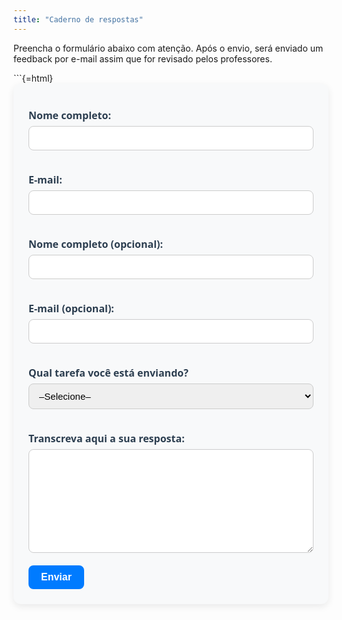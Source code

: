 ```yaml
---
title: "Caderno de respostas"
---
```


Preencha o formulário abaixo com atenção. Após o envio, será enviado um feedback por e-mail assim que for revisado pelos professores.

```{=html}
<style>
  #formulario-arg {
    max-width: 700px;
    margin: 0 auto;
    padding: 24px;
    background-color: #f8f9fa;
    border-radius: 12px;
    box-shadow: 0 4px 12px rgba(0, 0, 0, 0.08);
    font-family: "Segoe UI", Roboto, sans-serif;
    font-size: 16px;
    color: #333;
  }

  #formulario-arg label {
    display: block;
    margin-bottom: 6px;
    font-weight: 600;
    color: #2c3e50;
  }

  #formulario-arg input,
  #formulario-arg select,
  #formulario-arg textarea {
    width: 100%;
    padding: 10px 12px;
    margin-bottom: 20px;
    border: 1px solid #ccc;
    border-radius: 8px;
    font-size: 15px;
    transition: border-color 0.3s ease-in-out;
  }

  #formulario-arg input:focus,
  #formulario-arg select:focus,
  #formulario-arg textarea:focus {
    border-color: #007bff;
    outline: none;
  }

  #formulario-arg button {
    background-color: #007bff;
    color: #fff;
    font-weight: bold;
    padding: 10px 20px;
    font-size: 16px;
    border: none;
    border-radius: 8px;
    cursor: pointer;
    transition: background-color 0.3s ease-in-out;
  }

  #formulario-arg button:hover {
    background-color: #0056b3;
  }

  #mensagem-envio {
    margin-top: 24px;
    font-weight: bold;
    text-align: center;
    font-size: 16px;
  }
</style>

<form id="formulario-arg">
  <label for="nome1">Nome completo:</label>
  <input type="text" id="nome1" name="nome1" required>

  <label for="email1">E-mail:</label>
  <input type="email" id="email1" name="email1" required>

  <label for="nome2">Nome completo (opcional):</label>
  <input type="text" id="nome2" name="nome2">

  <label for="email2">E-mail (opcional):</label>
  <input type="email" id="email2" name="email2">

  <label for="tarefa">Qual tarefa você está enviando?</label>
  <select id="tarefa" name="tarefa" required>
    <option value="">--Selecione--</option>
    <option value="publicidade_YT">Análise de publicidades no YT</option>
    <option value="Outra">Outra</option>
  </select>

  <label for="texto">Transcreva aqui a sua resposta:</label>
  <textarea id="texto" name="texto" rows="8" required></textarea>

  <button type="submit">Enviar</button>
</form>

<div id="mensagem-envio"></div>

<script>
  const formulario = document.getElementById("formulario-arg");
  const mensagem = document.getElementById("mensagem-envio");

  formulario.addEventListener("submit", function(event) {
    event.preventDefault();

    const formData = new FormData();
    formData.append("nome1", document.getElementById("nome1").value);
    formData.append("email1", document.getElementById("email1").value);
    formData.append("nome2", document.getElementById("nome2").value);
    formData.append("email2", document.getElementById("email2").value);
    formData.append("tarefa", document.getElementById("tarefa").value);
    formData.append("texto", document.getElementById("texto").value);

    fetch("https://script.google.com/macros/s/AKfycbyVuzOiJombZRzJo4lYUkIE4u6xoxIjOkBhXGJWraDGezuX6onFtlJDX8GWmnzFJ9Mp/exec", {
      method: "POST",
      body: formData
    })
    .then(() => {
      mensagem.textContent = "✅ Texto enviado com sucesso! Aguarde o feedback por e-mail.";
      mensagem.style.color = "#28a745";
      formulario.reset();
    })
    .catch(() => {
      mensagem.textContent = "❌ Ocorreu um erro ao enviar. Tente novamente.";
      mensagem.style.color = "#dc3545";
    });
  });
</script>